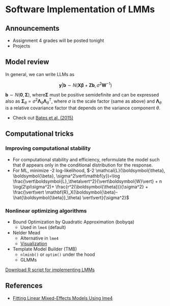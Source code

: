 # Software Implementation of LMMs 

## Announcements

- Assignment 4 grades will be posted tonight 
- Projects 

## Model review 

In general, we can write LLMs as

$$\mathbf{y} \vert \boldsymbol{b} \sim N(\mathbf{X}\boldsymbol{\beta} + \mathbf{Z}\boldsymbol{b}, \sigma^2 \mathbf{W}^{-1})$$

$\boldsymbol{b} \sim N(\boldsymbol{0}, \boldsymbol{\Sigma})$, where$\boldsymbol{\Sigma}$ must be positive semidefinite and can be expressed also as $\boldsymbol{\Sigma}_{\theta} = \sigma^2\boldsymbol{\Lambda}_\theta \boldsymbol{\Lambda}_\theta^T$, where $\sigma$ is the scale factor (same as above) and $\boldsymbol{\Lambda}_\theta$ is a relative covariance factor that depends on the variance component $\theta$. 

- Check out [Bates et al. (2015)](https://cran.r-project.org/web/packages/lme4/vignettes/lmer.pdf) 


## Computational tricks 

### Improving computational stability 

- For computational stability and efficiency, reformulate the model such that $\theta$ appears only in the conditional distribution for the response. 
- For ML, minimize -2 log-likelihood, $-2 \mathcal{L}(\boldsymbol{\theta}, \boldsymbol{\beta}, \sigma^2\vert\mathbf{y})=\log \frac{\vert\boldsymbol{L}_\theta\vert^2}{\vert\boldsymbol{W}\vert} + n \log(2\pi\sigma^2)+ \frac{r^2(\boldsymbol{\theta})}{\sigma^2} + \frac{\vert\vert \mathbf{R}_X(\boldsymbol{\beta}-\hat{\boldsymbol{\beta}}_\theta) \vert\vert}{\sigma^2}$ 

### Nonlinear optimizing algorithms 

- Bound Optimization by Quadratic Approximation (bobyqa) 
  - Used in `lme4` (default) 
- Nelder Mead 
  - Alternative in `lme4` 
  - [Visualization](https://www.youtube.com/watch?v=XfdHAcHat7M) 
- Template Model Builder (TMB) 
  - `nlminb()` or `optim()` under the hood 
  - GLMMs 
  
[Download R script for implementing LMMs](../scripts/10092025_software_implementation.Rmd)


## References 

- [Fitting Linear Mixed-Effects Models Using lme4](https://cran.r-project.org/web/packages/lme4/vignettes/lmer.pdf)
